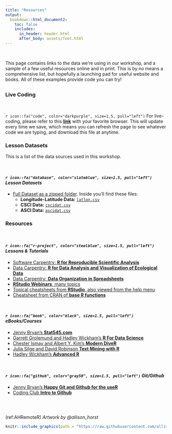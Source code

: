 ```yaml
---
title: "Resources"
output:
  bookdown::html_document2:
    toc: false
    includes:
      in_header: header.html
      after_body: assets/foot.html
---
```


<br>

This page contains links to the data we're using in our workshop, and a sample of a few useful resources online and in print. This is by no means a comprehensive list, but hopefully a launching pad for useful website and books. All of these examples provide code you can try!

## {.tabset .tabset-fade .tabset-pills}

### Live Coding

<br>

`r icon::fa("code", color="darkpurple", size=1.5, pull="left")` For live-coding, please refer to this [**link**](https://dl.dropboxusercontent.com/s/k5w37n772eu5knx/cabw_script.R?dl=0) with your favorite browser. This will update every time we save, which means you can refresh the page to see whatever code we are typing, and download this file at anytime.

### Lesson Datasets

This is a list of the data sources used in this workshop.

<br>

#### *`r icon::fa("database", color="slateblue", size=1.5, pull="left")` Lesson Datasets*

 - [Full Dataset as a zipped folder](https://github.com/SCCWRP/CABW2018_R_training/raw/master/data/datazip.zip). Inside you'll find these files:
    - **Longitude-Latitude Data:** [`latlon.csv`](https://raw.githubusercontent.com/SCCWRP/CABW2018_R_training/master/data/latlon.csv)
    - **CSCI Data:** [`cscidat.csv`](https://raw.githubusercontent.com/SCCWRP/CABW2018_R_training/master/data/cscidat.csv)
    - **ASCI Data:** [`ascidat.csv`](https://raw.githubusercontent.com/SCCWRP/CABW2018_R_training/master/data/ascidat.csv)


### Resources

<br>

#### *`r icon::fa("r-project", color="steelblue", size=1.5, pull="left")` Lessons & Tutorials*

* [Software Carpentry: **R for Reproducible Scientific Analysis**](http://data-lessons.github.io/gapminder-R/)
* [Data Carpentry: **R for Data Analysis and Visualization of Ecological Data**](http://www.datacarpentry.org/R-ecology-lesson/)
* [Data Carpentry: **Data Organization in Spreadsheets**](http://www.datacarpentry.org/spreadsheet-ecology-lesson/)
* [**RStudio Webinars**, many topics](https://www.rstudio.com/resources/webinars/)
* [Topical cheatsheets from **RStudio**, also viewed from the help menu](http://www.rstudio.com/resources/cheatsheets/)
* [Cheatsheet from CRAN of **base R functions**](http://cran.r-project.org/doc/contrib/Short-refcard.pdf) 

<br>

#### *`r icon::fa("book", color="black", size=1.5, pull="left")` eBooks/Courses*

* [Jenny Bryan's **Stat545.com**](http://stat545.com/)
* [Garrett Grolemund and Hadley Wickham's **R For Data Science**](http://r4ds.had.co.nz/)
* [Chester Ismay and Albert Y. Kim's **Modern DiveR**](https://ismayc.github.io/moderndiver-book/)
* [Julia Silge and David Robinson **Text Mining with R**](http://tidytextmining.com/)
* [Hadley Wickham's **Advanced R**](http://adv-r.had.co.nz/)

<br>

#### *`r icon::fa("github", color="gray50", size=1.5, pull="left")` Git/Github* 

* [Jenny Bryan's **Happy Git and Github for the useR**](http://happygitwithr.com/)
* [Coding Club **Intro to Github**](https://ourcodingclub.github.io/2017/02/27/git.html)

## {-}

<br>

(ref:AHRemoteR) *Artwork by @allison_horst*

```r

knitr::include_graphics(path = "https://raw.githubusercontent.com/allisonhorst/stats-illustrations/master/rstats-artwork/monster_support.jpg")

```
